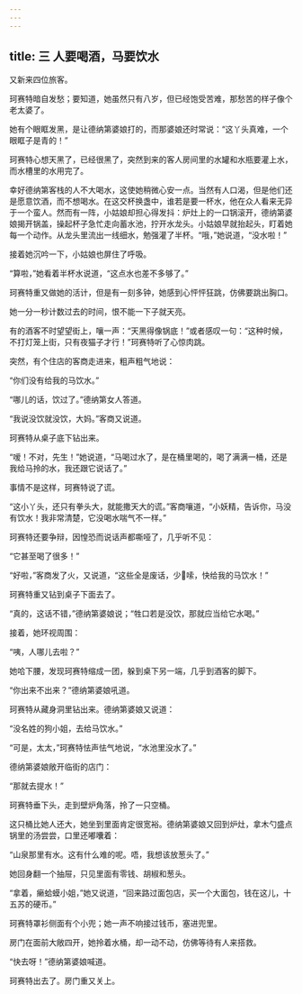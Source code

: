 ```yaml
---
---
---
```

title: 三 人要喝酒，马要饮水
---





又新来四位旅客。

珂赛特暗自发愁；要知道，她虽然只有八岁，但已经饱受苦难，那愁苦的样子像个老太婆了。

她有个眼眶发黑，是让德纳第婆娘打的，而那婆娘还时常说：“这丫头真难，一个眼眶子是青的！”

珂赛特心想天黑了，已经很黑了，突然到来的客人房间里的水罐和水瓶要灌上水，而水槽里的水用完了。

幸好德纳第客栈的人不大喝水，这使她稍微心安一点。当然有人口渴，但是他们还是愿意饮酒，而不想喝水。在这交杯换盏中，谁若是要一杯水，他在众人看来无异于一个蛮人。然而有一阵，小姑娘却担心得发抖：炉灶上的一口锅滚开，德纳第婆娘揭开锅盖，操起杯子急忙走向蓄水池，拧开水龙头。小姑娘早就抬起头，盯着她每一个动作。从龙头里流出一线细水，勉强灌了半杯。“哦，”她说道，“没水啦！”

接着她沉吟一下，小姑娘也屏住了呼吸。

“算啦，”她看着半杯水说道，“这点水也差不多够了。”

珂赛特重又做她的活计，但是有一刻多钟，她感到心怦怦狂跳，仿佛要跳出胸口。

她一分一秒计数过去的时间，恨不能一下子就天亮。

有的酒客不时望望街上，嚷一声：“天黑得像锅底！”或者感叹一句：“这种时候，不打灯笼上街，只有夜猫子才行！”珂赛特听了心惊肉跳。

突然，有个住店的客商走进来，粗声粗气地说：

“你们没有给我的马饮水。”

“哪儿的话，饮过了。”德纳第女人答道。

“我说没饮就没饮，大妈。”客商又说道。

珂赛特从桌子底下钻出来。

“嗳！不对，先生！”她说道，“马喝过水了，是在桶里喝的，喝了满满一桶，还是我给马拎的水，我还跟它说话了。”

事情不是这样，珂赛特说了谎。

“这小丫头，还只有拳头大，就能撒天大的谎。”客商嚷道，“小妖精，告诉你，马没有饮水！我非常清楚，它没喝水喘气不一样。”

珂赛特还要争辩，因惶恐而说话声都嘶哑了，几乎听不见：

“它甚至喝了很多！”

“好啦，”客商发了火，又说道，“这些全是废话，少嗦，快给我的马饮水！”

珂赛特重又钻到桌子下面去了。

“真的，这话不错，”德纳第婆娘说；“牲口若是没饮，那就应当给它水喝。”

接着，她环视周围：

“咦，人哪儿去啦？”

她哈下腰，发现珂赛特缩成一团，躲到桌下另一端，几乎到酒客的脚下。

“你出来不出来？”德纳第婆娘吼道。

珂赛特从藏身洞里钻出来。德纳第婆娘又说道：

“没名姓的狗小姐，去给马饮水。”

“可是，太太，”珂赛特怯声怯气地说，“水池里没水了。”

德纳第婆娘敞开临街的店门：

“那就去提水！”

珂赛特垂下头，走到壁炉角落，拎了一只空桶。

这只桶比她人还大，她坐到里面肯定很宽裕。德纳第婆娘又回到炉灶，拿木勺盛点锅里的汤尝尝，口里还嘟囔着：

“山泉那里有水。这有什么难的呢。唔，我想该放葱头了。”

她回身翻一个抽屉，只见里面有零钱、胡椒和葱头。

“拿着，癞蛤蟆小姐，”她又说道，“回来路过面包店，买一个大面包，钱在这儿，十五苏的硬币。”

珂赛特罩衫侧面有个小兜；她一声不响接过钱币，塞进兜里。

房门在面前大敞四开，她拎着水桶，却一动不动，仿佛等待有人来搭救。

“快去呀！”德纳第婆娘喊道。

珂赛特出去了。房门重又关上。